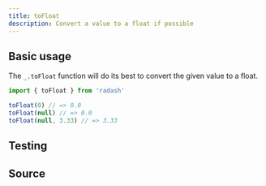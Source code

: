 ```yaml
---
title: toFloat
description: Convert a value to a float if possible
---
```



## Basic usage

The `_.toFloat` function will do its best to convert the given value to a float.

```ts
import { toFloat } from 'radash'

toFloat(0) // => 0.0
toFloat(null) // => 0.0
toFloat(null, 3.33) // => 3.33
```

## Testing

<TestingLinkAndPreview module="number" func="toFloat" />

## Source

<SourceLinkAndPreview module="number" func="toFloat" />